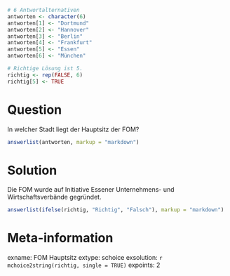 ```r
# 6 Antwortalternativen
antworten <- character(6)
antworten[1] <- "Dortmund"
antworten[2] <- "Hannover"
antworten[3] <- "Berlin"
antworten[4] <- "Frankfurt"
antworten[5] <- "Essen"
antworten[6] <- "München"

# Richtige Lösung ist 5.
richtig <- rep(FALSE, 6)
richtig[5] <- TRUE
```
Question
========
In welcher Stadt liegt der Hauptsitz der FOM?

```r
answerlist(antworten, markup = "markdown")
```


Solution
========
Die FOM wurde auf Initiative Essener Unternehmens- und Wirtschaftsverbände gegründet.

```r
answerlist(ifelse(richtig, "Richtig", "Falsch"), markup = "markdown")
```


Meta-information
================
exname: FOM Hauptsitz
extype: schoice
exsolution: `r mchoice2string(richtig, single = TRUE)`
expoints: 2
